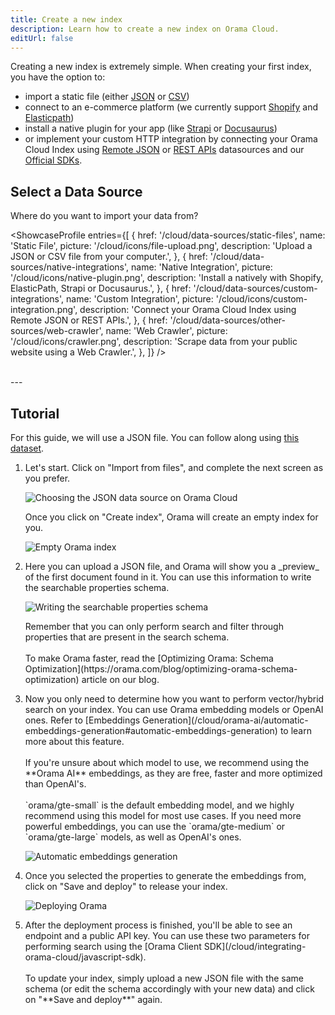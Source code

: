 ```yaml
---
title: Create a new index
description: Learn how to create a new index on Orama Cloud.
editUrl: false
---
```


Creating a new index is extremely simple. When creating your first index, you have the option to:
- import a static file (either [JSON](/cloud/data-sources/static-files/json-file) or [CSV](/cloud/data-sources/static-files/csv-file))
- connect to an e-commerce platform (we currently support [Shopify](/cloud/data-sources/native-integrations/shopify) and [Elasticpath](/cloud/data-sources/native-integrations/elasticpath))
- install a native plugin for your app (like [Strapi](/cloud/data-sources/native-integrations/strapi) or [Docusaurus](/cloud/data-sources/native-integrations/docusaurus))
- or implement your custom HTTP integration by connecting your Orama Cloud Index using [Remote JSON](/cloud/data-sources/custom-integrations/remote-json) or [REST APIs](/cloud/data-sources/custom-integrations/rest-apis) datasources and our [Official SDKs](/cloud/performing-search/official-sdk).

## Select a Data Source

Where do you want to import your data from?

<ShowcaseProfile
  entries={[
    {
      href: '/cloud/data-sources/static-files',
      name: 'Static File',
      picture: '/cloud/icons/file-upload.png',
      description: 'Upload a JSON or CSV file from your computer.',
    },
    {
      href: '/cloud/data-sources/native-integrations',
      name: 'Native Integration',
      picture: '/cloud/icons/native-plugin.png',
      description: 'Install a natively with Shopify, ElasticPath, Strapi or Docusaurus.',
    },
    {
      href: '/cloud/data-sources/custom-integrations',
      name: 'Custom Integration',
      picture: '/cloud/icons/custom-integration.png',
      description: 'Connect your Orama Cloud Index using Remote JSON or REST APIs.',
    },
    {
      href: '/cloud/data-sources/other-sources/web-crawler',
      name: 'Web Crawler',
      picture: '/cloud/icons/crawler.png',
      description: 'Scrape data from your public website using a Web Crawler.',
    },
  ]}
/>

<br />
---

## Tutorial

For this guide, we will use a JSON file. You can follow along using <a href="/cloud/guides/example-datasets/games.json" target="_blank">this dataset</a>.

<Steps>
  <ol>
    <li>
      <p class="pl-10">Let's start. Click on "Import from files", and complete the next screen as you prefer.</p>
      <img
        src='/cloud/guides/working-with-indexes/uploading-a-file.png'
        alt='Choosing the JSON data source on Orama Cloud'
        class="mx-10"
      />
      <p class="pl-10">Once you click on "Create index", Orama will create an empty index for you.</p>
      <img
        src="/cloud/guides/working-with-indexes/empty-index.png"
        alt="Empty Orama index"
        class="mx-10"
      />
    </li>
    <li>
      <p class="pl-10">Here you can upload a JSON file, and Orama will show you a _preview_ of the first document found in it. You can use this information to write the searchable properties schema.</p>
      <img
        src="/cloud/guides/working-with-indexes/writing-the-schema.png"
        alt="Writing the searchable properties schema"
        class="mx-10"
      />
      <br />
      <p class="pl-10">Remember that you can only perform search and filter through properties that are present in the search schema.<br /><br />
      To make Orama faster, read the [Optimizing Orama: Schema Optimization](https://orama.com/blog/optimizing-orama-schema-optimization) article on our blog.</p>
    </li>
    <li>
      <p class="pl-10">Now you only need to determine how you want to perform vector/hybrid search on your index. You can use Orama embedding models or OpenAI ones. Refer to [Embeddings Generation](/cloud/orama-ai/automatic-embeddings-generation#automatic-embeddings-generation) to learn more about this feature.<br /><br />
      If you're unsure about which model to use, we recommend using the **Orama AI** embeddings, as they are free, faster and more optimized than OpenAI's.<br /><br />
      `orama/gte-small` is the default embedding model, and we highly recommend using this model for most use cases. If you need more powerful embeddings, you can use the `orama/gte-medium` or `orama/gte-large` models, as well as OpenAI's ones.</p>
      <img
        src="/cloud/guides/working-with-indexes/automatic-embeddings-generation.png"
        alt="Automatic embeddings generation"
        class="mx-10"
      />
    </li>
    <li>
      <p class="pl-10">Once you selected the properties to generate the embeddings from, click on "Save and deploy" to release your index.</p>
      <img
        src="/cloud/guides/working-with-indexes/deploy.png"
        alt="Deploying Orama"
        class="mx-10"
      />
    </li>
    <li>
      <p class="pl-10">After the deployment process is finished, you'll be able to see an endpoint and a public API key. You can use these two parameters for performing search using the [Orama Client SDK](/cloud/integrating-orama-cloud/javascript-sdk).<br /><br />
      To update your index, simply upload a new JSON file with the same schema (or edit the schema accordingly with your new data) and click on "**Save and deploy**" again.</p>
    </li>
  </ol>
</Steps>
